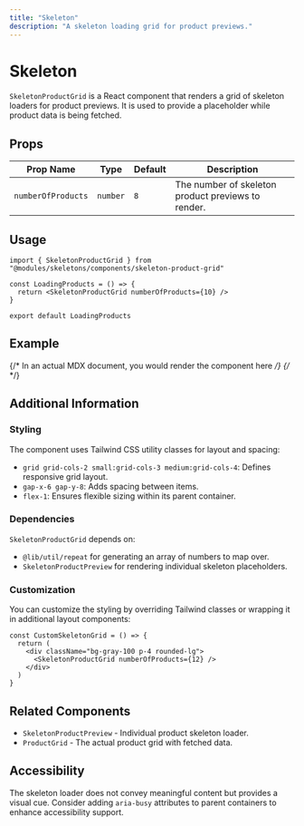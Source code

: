 ```yaml
---
title: "Skeleton"
description: "A skeleton loading grid for product previews."
---
```


# Skeleton

`SkeletonProductGrid` is a React component that renders a grid of skeleton loaders for product previews. It is used to provide a placeholder while product data is being fetched.

## Props

| Prop Name | Type | Default | Description |
|-----------|------|---------|-------------|
| `numberOfProducts` | `number` | `8` | The number of skeleton product previews to render. |

## Usage

```tsx copy
import { SkeletonProductGrid } from "@modules/skeletons/components/skeleton-product-grid"

const LoadingProducts = () => {
  return <SkeletonProductGrid numberOfProducts={10} />
}

export default LoadingProducts
```

## Example

{/* In an actual MDX document, you would render the component here */}
{/* <SkeletonProductGrid numberOfProducts={6} /> */}

## Additional Information

### Styling
The component uses Tailwind CSS utility classes for layout and spacing:
- `grid grid-cols-2 small:grid-cols-3 medium:grid-cols-4`: Defines responsive grid layout.
- `gap-x-6 gap-y-8`: Adds spacing between items.
- `flex-1`: Ensures flexible sizing within its parent container.

### Dependencies
`SkeletonProductGrid` depends on:
- `@lib/util/repeat` for generating an array of numbers to map over.
- `SkeletonProductPreview` for rendering individual skeleton placeholders.

### Customization
You can customize the styling by overriding Tailwind classes or wrapping it in additional layout components:

```tsx copy
const CustomSkeletonGrid = () => {
  return (
    <div className="bg-gray-100 p-4 rounded-lg">
      <SkeletonProductGrid numberOfProducts={12} />
    </div>
  )
}
```

## Related Components
- `SkeletonProductPreview` - Individual product skeleton loader.
- `ProductGrid` - The actual product grid with fetched data.

## Accessibility
The skeleton loader does not convey meaningful content but provides a visual cue. Consider adding `aria-busy` attributes to parent containers to enhance accessibility support.